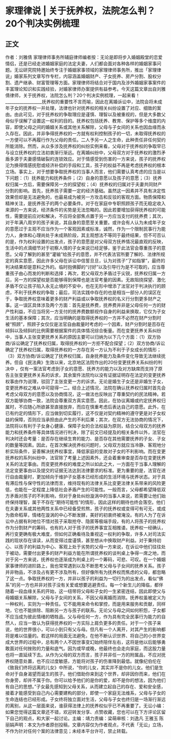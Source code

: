 # 家理律说 | 关于抚养权，法院怎么判？20个判决实例梳理
## 正文
作者：刘雅倩 家理律师事务所辅庭律师编者按：无论是即将步入婚姻殿堂的恋爱情侣，还是已经走进婚姻家庭的法定夫妻，人们都会面对各种各样的婚姻家事问题。无讼研究院特邀始终专注于婚姻家事领域的家理律师事务所，推出「家理律说」婚家系列文章写作专栏，内容涵盖婚姻财产、子女抚养、房产分割、股权分割、遗产继承、财富管理等方面。家理律师将结合对于国内及涉外婚姻家事案件的丰富理论知识和实践经验，对婚家律师办案提供有益参考。今天这篇文章出自刘雅倩律师，关于抚养权，法院怎么判？20个判决实例梳理，一起来看！__________________抚养权的重要性不言而喻，因此在离婚诉讼中，法院会将未成年子女的抚养权一并处理，法律也针对抚养权的相关纠纷设置了对应、细致的案由。由此可见，对于抚养权的争取理应是谨慎、理智以及被重视的，但是大多数父母似乎误解了设置这一权利的目的。抚养权包括抚养、教育、保护等多个维度的内容，即使父母之间的婚姻关系或其他关系解除，父母与子女间的关系也因血缘而永久存在。因此，并非争得抚养权的一方就有权利控制孩子的一切，未取得抚养权的一方便可以不再履行作为父母的责任。二人予另一人之生命，此种责任非任何契约所能消除。然而，从众多涉及抚养权的纠纷实例来看，父母对于抚养权的争取早已与设立抚养权的立法初衷渐行渐远。在离婚纠纷中，父母双方对于抚养权的激烈矛盾多源于夫妻感情破裂的连锁效应。对于情感受到伤害的一方来说，孩子的抚养权沦为换得情感抚慰或经济补偿的手段和工具，孩子的权益不再是考虑抚养权的根本立场。事实上，对于想要争取抚养权的当事人而言，他们需要认真考虑的应当是以下问题：（1）抚养能力和抚养条件；（2）自身的意愿以及孩子的意愿；（3）抚养权归属一方后，需要保障另一方的探望权；（4）抚养权的归属对于夫妻共同财产分割的影响。首先，抚养孩子需要一定的经济基础。虽然这一因素并不具有决定性效果但却是无法避免的，也最易成为被另一方攻击和反驳的客观方面。物质保障和精神关注，是抚养孩子的两个必要条件。对于在家庭中专职照顾孩子而无稳定收入来源的一方来说，经济条件的劣势是无法忽略的。因此若要增加获得抚养权的可能性，需要提前应对和解决，不应将全部焦点置于另一方应当支付的抚养费；其次，对于年满八周岁的孩子来说，其自身的意愿至关重要。或许会有人认为未成年子女的意愿过于主观不应当作为一个客观因素或标准，诚然，作为一个限制民事行为能力人，身体和心理尚处于未成熟阶段，其主观想法不等同于最终结果，但不可否认的是，作为权利设置的出发点，孩子的意愿是对父母双方抚养情况最直观的反映，生活中的点滴细节对于初察人情的子女来说已经足够，鉴于此法官会尊重孩子的意愿。父母了解到的甚至“灌输”给孩子的意愿，并不代表法官所要了解的、法律所规定的真实意愿，因此许多父母在诉讼中信誓旦旦，认为对孩子“了如指掌”，最终的判决结果却是意料之外的。临时抱佛脚的“讨好”以及引导行为是不可取的，应当尊重孩子由心而发的判断和选择；再次，若父母双方矛盾过于尖锐，抚养权归属一方后，另一方的探望权是否能够得到保障也是法官考量的因素。无故阻挠探望、激化矛盾不仅让孩子陷入永无止境的不安中，也在无形中增添了法官对于判决执行的顾虑，不利于抚养权的争取；最后，司法实践中存在的也是相当一部分人的误区在于，争取抚养权意味着更多的财产利益或以争取抚养权的名义行分割更多财产之事。这一误区具体涉及两个方面：首先是抚养费，抚养费并非是父母任何一方的财产性利益，不应当将另一方支付的抚养费数额视作自身的利益来换取，它仅为子女生活的基本保障；其次，应当明确的是取得抚养权的一方并不必然在财产分割时被“照顾”，照顾子女仅仅是法官自由裁量时考虑的一个因素，财产分割时是否存在倾斜以及倾斜的比例需要根据案件的具体情况综合衡量。而在变更抚养关系纠纷中，当事人主张变更抚养关系的原因主要可以归纳为以下几个方面：（1）双方协商/诉讼确定了抚养权归属，取得抚养权的一方拒不配合探望；（2）双方协商/诉讼确定了抚养权归属，取得抚养权的一方存在另一方认为不利于子女成长的情形；（3）双方协商/诉讼确定了抚养权归属，自身抚养能力及条件变化导致无法继续抚养。但自《民法典》生效以来，北京地区法院作出的20份变更抚养关系纠纷的判决中 ，仅有一案法官考虑到子女的意愿、抚养方的能力以及对方缺席而支持了原告主张变更抚养关系的诉求，其余案件法院均以没有证据证明存在法定的变更抚养权事由作为说理，驳回了主张变更一方的诉求。无论是婚生子女还是非婚生子女，变更抚养权之难从中可窥得一二。结合上述情况，法院在确认抚养权归属时首先会考虑父母双方的意愿以及协商情况，这一做法也反映出了尊重契约的民法精神。若双方能够协商一致，法院会尊重双方真实意愿。因此，在协议离婚或约定抚养权归属时，不应随心所欲甚至直接放弃，而应在慎重考虑后表达自己的意愿。此外，在已有约定的情形下，应当做到切实履行，这不仅是对契约精神的遵守更是对子女权益的保障，否则应当承担由此产生的不利后果；其次，在双方无法协商的情况下，法院将以有利于子女身心健康、保障子女的合法权益为原则，结合父母双方的抚养能力和抚养条件等具体情况进行判决，除了前文已经提及的相关条件以外，法官在判决时还会考量：是否存在继续生育的能力、是否存在其他需要抚养的子女、子女的数量等因素。因此，在首次解决抚养权问题时，父母双方就应当冷静、客观地分析实际条件，妥善解决抚养权事宜，降低家庭的变故对子女的不利影响。而在变更抚养权的系列纠纷中，法官除了考量上述因素外，还会着重审查是否存在变更抚养关系的法定事由。而变更抚养权的难度之所以如此之大，一方面在于当事人理解的法定变更事由以及提交的证据无法达到法律要求的标准。更为重要的是，法官在进行自由裁量时，更加倾向于维护子女基本已经形成的生活环境与抚养状态。对于具有滞后性与保守性的法律而言，维持现有的法律关系比变更法律关系带来的风险更低，也能在一定程度上降低社会矛盾产生的可能性。一般而言，父母都希望降低双方矛盾对孩子的不利影响，但对于身处纠纷漩涡中的当事人来说，若需要让他们始终保持理智，属于不存在“期待可能性”的情形，因此这样的期待也终会落空。他们在夫妻关系或其他两性关系中已经备受煎熬，孩子的抚养权或变得可有可无，或成为救命稻草，情绪在漩涡的中心不断发酵，美好的初衷终被淹没。有的人为了在诉讼中占据有利地位不惜对孩子采取抢夺、隐匿等极端手段，有的人将孩子的抚养权作为分割财产的筹码，也有的人对于孩子的抚养事宜互相推诿。抚养权一经确认，再行变更确有极大难度，但如何正确看待及重视这一权利的争取，许多人对司法实践的现状存在误读，从而变得过度谨慎，甚至想从中换取财产利益。对于秉持初心、以孩子的利益为中心、客观上处于劣势的父母一方来说，在诉讼中他们往往处于被动，需要付出更多的财产利益方能在所谓抚养权的谈判桌上争得一席之地，而对于另一方来说，抚养权也逐渐成为判桌上的一个筹码，可悲、可叹。在一个婚姻家事律师的进阶路上，我也常常遇到以及不断思考父母与子女间的抚养关系。孩子并非物品，不涉及占有更不涉及所有，但好像所有为抚养权而焦虑的父母，都忽略了这一点。争取抚养权的一方，并非以孩子的利益为一切行为的出发点，看似“佛系”的另一方也并非对孩子没有关爱或想要逃避责任。每一个新生儿的降临，都伴随着一段血缘关系的开始，这一纽带将父母和子女的一生紧密连结，因此即使父与母婚姻关系解除，父母与子女间的关系，不因父母离婚而消除。抚养权虽被定义为一种权利，实则为一种责任。它不能用来命令和掌控，而是用来服务和贡献，同样地，它也不能排除、阻断另一方与孩子的联系。无论父与母之间如何积怨，子女都不应当成为彼此情绪的牺牲品。父与母任何一方，作为具有完全民事行为能力的自然人，应当一致认为获得抚养权的一方实际上肩负更多的责任。对于一个孩子来说，他的世界很小，可以小到只有父与母。但凡有一个人离开，对其产生的影响都将是难以估量的。若这样的局面无法避免，在他不断认识世界、将自己的小世界变成大世界的过程中，总有两个人不因世事变幻始终陪伴左右，这将是他以后能够勇敢面对任何挫败的力量和底气。因为或早或晚，他最终也会走向家庭，而这股力量也将一直延续下去。从作为父母的双方而言，孩子并非任一方的附属品，不应对抚养权随意处置，也不应过度敏感，方能将对孩子的伤害降到最低。就像纪伯伦在《致我们终将远离的儿女》中所说，“你的儿女，其实并不是你的儿女。他们是生命对于自身渴望而诞生的孩子。他们借助你来到这个世界，却非因你而来，他们在你身旁，却并不属于你。你可以给予他们的是你的爱，却不是你的想法，因为他们有自己的思想。”子女最先感知到父母关系，从而建立起自己的存在、爱和安全感，接着才能感受到自己内心需要建构的部分，即使一个家庭无法维系，父母与子女的生命连结也已经形成。子女终将独立面对生活，父母与子女也终归是一场渐行渐远的离别，从这一层面来说，谁获得法律上的抚养权似乎已不再重要了。无讼小编：如果您觉得这篇文章还不错，欢迎转发分享、点赞收藏，您也可以在下方评论区留下自己的观点，和大家一起讨论。主编：靖力责编：梁萌审核：刘逸凡 王雅玉 陈丽娟声明：本文为作者原创投稿，文章内容仅为作者观点，不代表「无讼」立场，不作为针对任何个案的法律意见；未经本平台许可，禁止转载。